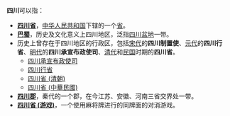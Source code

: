 '''四川'''可以指：
* '''[[四川省|四川省]]'''，[[中华人民共和国|中华人民共和国]]下辖的一个[[省|省]]。
* '''[[巴蜀|巴蜀]]'''，历史及文化意义上四川地区，泛指[[四川盆地|四川盆地]]一带。
* 历史上曾存在于四川地区的行政区，包括[[宋朝|宋代]]的'''四川制置使'''、[[元朝|元代]]的'''四川行省'''、[[明朝|明代]]的'''四川承宣布政使司'''、[[清朝|清代]]和[[中華民國|民国]]时期的'''四川省'''。
**[[四川承宣布政使司|四川承宣布政使司]]
** [[四川行省|四川行省]]
** [[四川省_(清朝)|四川省 (清朝)]]
** [[四川省_(中華民國)|四川省 (中華民國)]]
* '''[[沛郡|四川郡]]'''，秦代的一个郡，在今江苏、安徽、河南三省交界处一带。
* '''[[四川省_(游戏)|四川省 (游戏)]]'''，一个使用麻将牌进行的同牌面的对消游戏。

{{Disambiguation|cat=二字中國相關消歧義}}